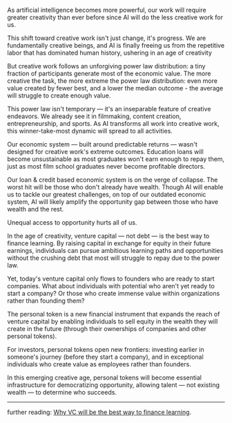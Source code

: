 As artificial intelligence becomes more powerful, our work will require greater creativity than ever before since AI will do the less creative work for us.

This shift toward creative work isn't just change, it's progress. We are fundamentally creative beings, and AI is finally freeing us from the repetitive labor that has dominated human history, ushering in an age of creativity

But creative work follows an unforgiving power law distribution: a tiny fraction of participants generate most of the economic value. The more creative the task, the more extreme the power law distribution: even more value created by fewer best, and a lower the median outcome - the average will struggle to create enough value.

This power law isn't temporary — it's an inseparable feature of creative endeavors. We already see it in filmmaking, content creation, entrepreneurship, and sports. As AI transforms all work into creative work, this winner-take-most dynamic will spread to all activities.

Our economic system — built around predictable returns — wasn't designed for creative work's extreme outcomes. Education loans will become unsustainable as most graduates won't earn enough to repay them, just as most film school graduates never become profitable directors.

Our loan & credit based economic system is on the verge of collapse. The worst hit will be those who don't already have wealth. Though AI will enable us to tackle our greatest challenges, on top of our outdated economic system, AI will likely amplify the opportunity gap between those who have wealth and the rest.

Unequal access to opportunity hurts all of us.

In the age of creativity, venture capital — not debt — is the best way to finance learning. By raising capital in exchange for equity in their future earnings, individuals can pursue ambitious learning paths and opportunities without the crushing debt that most will struggle to repay due to the power law.

Yet, today's venture capital only flows to founders who are ready to start companies. What about individuals with potential who aren't yet ready to start a company? Or those who create immense value within organizations rather than founding them?

The personal token is a new financial instrument that expands the reach of venture capital by enabling individuals to sell equity in the wealth they will create in the future (through their ownerships of companies and other personal tokens).

For investors, personal tokens open new frontiers: investing earlier in someone's journey (before they start a company), and in exceptional individuals who create value as employees rather than founders.

In this emerging creative age, personal tokens will become essential infrastructure for democratizing opportunity, allowing talent — not existing wealth — to determine who succeeds.

---

further reading: [Why VC will be the best way to finance learning](https://www.homan.sh/vc-learning).
